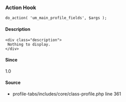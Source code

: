 
<UMBreadCrumb type="action"/>

### Action Hook    
    
```
do_action( 'um_main_profile_fields', $args );
```

#### Description
    <div class="description">
     Nothing to display.
    </div>

#### Since
<div class="description">
1.0
</div>

#### Source
  - <Link href="https://github.com/ultimatemember/profile-tabs/tree/1.0.6/includes/core/class-profile.php#L361">profile-tabs/includes/core/class-profile.php</Link> <Link href="https://github.com/ultimatemember/profile-tabs/tree/1.0.6/includes/core/class-profile.php#L361">line 361</Link>

